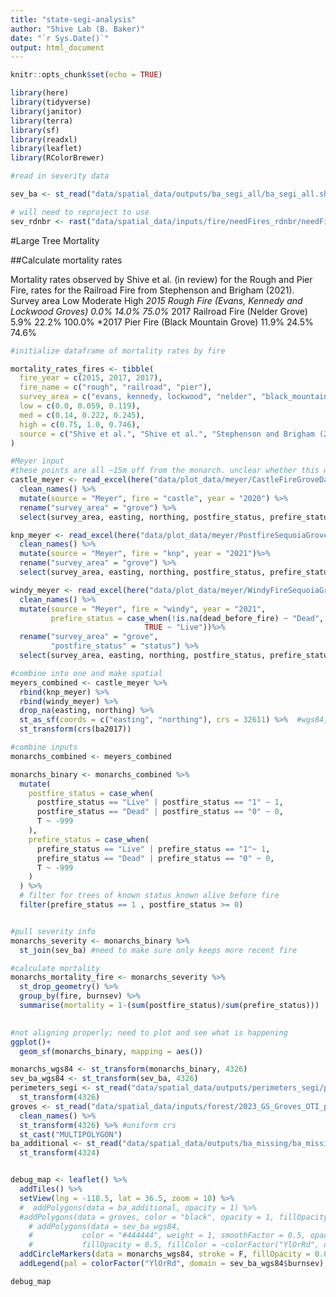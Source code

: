 ```yaml
---
title: "state-segi-analysis"
author: "Shive Lab (B. Baker)"
date: "`r Sys.Date()`"
output: html_document
---
```


```r
knitr::opts_chunk$set(echo = TRUE)

library(here)
library(tidyverse)
library(janitor)
library(terra)
library(sf)
library(readxl)
library(leaflet)
library(RColorBrewer)

```

```r
#read in severity data

sev_ba <- st_read("data/spatial_data/outputs/ba_segi_all/ba_segi_all.shp")

# will need to reproject to use
sev_rdnbr <- rast("data/spatial_data/inputs/fire/needFires_rdnbr/needFires_rdnbr.tif") 

```

#Large Tree Mortality

##Calculate mortality rates


Mortality rates observed by Shive et al. (in review) for the Rough and Pier Fire, rates for the Railroad Fire from Stephenson and Brigham (2021). Survey area 	Low 	Moderate 	High
*2015 Rough Fire (Evans, Kennedy and Lockwood Groves) 	0.0% 	14.0% 	75.0%
*2017 Railroad Fire (Nelder Grove) 	5.9% 	22.2% 	100.0%
*2017 Pier Fire (Black Mountain Grove) 	11.9% 	24.5% 	74.6%




```r

#initialize dataframe of mortality rates by fire

mortality_rates_fires <- tibble(
  fire_year = c(2015, 2017, 2017),
  fire_name = c("rough", "railroad", "pier"),
  survey_area = c("evans, kennedy, lockwood", "nelder", "black_mountain"),
  low = c(0.0, 0.059, 0.119),
  med = c(0.14, 0.222, 0.245),
  high = c(0.75, 1.0, 0.746),
  source = c("Shive et al.", "Shive et al.", "Stephenson and Brigham (2021)")
)

```

```r
#Meyer input
#these points are all ~15m off from the monarch. unclear whether this was done in a consistent direction
castle_meyer <- read_excel(here("data/plot_data/meyer/CastleFireGroveData_2023_combined.xlsx"), sheet = "Monarchs") %>% 
  clean_names() %>% 
  mutate(source = "Meyer", fire = "castle", year = "2020") %>% 
  rename("survey_area" = "grove") %>% 
  select(survey_area, easting, northing, postfire_status, prefire_status, source, year, fire)

knp_meyer <- read_excel(here("data/plot_data/meyer/PostfireSequoiaGroveData_2024_FreemanCrk&REMO.v2.reduced.xlsx"), sheet = "Monarchs") %>% 
  clean_names() %>% 
  mutate(source = "Meyer", fire = "knp", year = "2021")%>% 
  rename("survey_area" = "grove") %>% 
  select(survey_area, easting, northing, postfire_status, prefire_status, source, year, fire)

windy_meyer <- read_excel(here("data/plot_data/meyer/WindyFireSequoiaGroveData.reduced.v2.xlsx"), sheet = "Monarchs") %>% 
  clean_names() %>% 
  mutate(source = "Meyer", fire = "windy", year = "2021",
         prefire_status = case_when(!is.na(dead_before_fire) ~ "Dead",
                              TRUE ~ "Live"))%>% 
  rename("survey_area" = "grove",
         "postfire_status" = "status") %>% 
  select(survey_area, easting, northing, postfire_status, prefire_status, source, year, fire)

#combine into one and make spatial
meyers_combined <- castle_meyer %>% 
  rbind(knp_meyer) %>% 
  rbind(windy_meyer) %>% 
  drop_na(easting, northing) %>% 
  st_as_sf(coords = c("easting", "northing"), crs = 32611) %>%  #wgs84, UTM zone 11N
  st_transform(crs(ba2017))

```
```r
#combine inputs
monarchs_combined <- meyers_combined

```

```r

monarchs_binary <- monarchs_combined %>% 
  mutate(
    postfire_status = case_when(
      postfire_status == "Live" | postfire_status == "1" ~ 1,
      postfire_status == "Dead" | postfire_status == "0" ~ 0,
      T ~ -999
    ),
    prefire_status = case_when(
      prefire_status == "Live" | prefire_status == "1"~ 1,
      prefire_status == "Dead" | prefire_status == "0" ~ 0,
      T ~ -999
    )
  ) %>% 
  # filter for trees of known status known alive before fire
  filter(prefire_status == 1 , postfire_status >= 0) 


#pull severity info 
monarchs_severity <- monarchs_binary %>% 
  st_join(sev_ba) #need to make sure only keeps more recent fire

#calculate mortality
monarchs_mortality_fire <- monarchs_severity %>% 
  st_drop_geometry() %>% 
  group_by(fire, burnsev) %>% 
  summarise(mortality = 1-(sum(postfire_status)/sum(prefire_status)))
  

```
```r
#not aligning properly; need to plot and see what is happening
ggplot()+
  geom_sf(monarchs_binary, mapping = aes())

monarchs_wgs84 <- st_transform(monarchs_binary, 4326)
sev_ba_wgs84 <- st_transform(sev_ba, 4326)
perimeters_segi <- st_read("data/spatial_data/outputs/perimeters_segi/perimeters_segi.shp") %>% 
  st_transform(4326)
groves <- st_read("data/spatial_data/inputs/forest/2023_GS_Groves_OTI_public.gdb", layer = "OGS_Groves_2023_97_public") %>%
  clean_names() %>%
  st_transform(4326) %>% #uniform crs
  st_cast("MULTIPOLYGON")
ba_additional <- st_read("data/spatial_data/outputs/ba_missing/ba_missing.shp") %>% 
  st_transform(4324)


debug_map <- leaflet() %>% 
  addTiles() %>% 
  setView(lng = -118.5, lat = 36.5, zoom = 10) %>% 
  #  addPolygons(data = ba_additional, opacity = 1) %>% 
  #addPolygons(data = groves, color = "black", opacity = 1, fillOpacity = 0) %>% 
    # addPolygons(data = sev_ba_wgs84, 
    #           color = "#444444", weight = 1, smoothFactor = 0.5, opacity = 1.0, 
    #           fillOpacity = 0.5, fillColor = ~colorFactor("YlOrRd", domain = sev_ba_wgs84$burnsev)(burnsev))%>% 
  addCircleMarkers(data = monarchs_wgs84, stroke = F, fillOpacity = 0.8, radius = 3, color = "black") %>% 
  addLegend(pal = colorFactor("YlOrRd", domain = sev_ba_wgs84$burnsev), values = sev_ba_wgs84$burnsev)

debug_map

```

